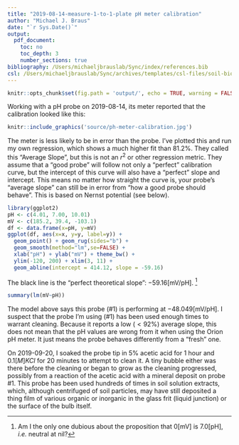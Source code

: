 ```yaml
---
title: "2019-08-14-measure-1-to-1-plate pH meter calibration"
author: "Michael J. Braus"
date: "`r Sys.Date()`"
output:
  pdf_document:
    toc: no
    toc_depth: 3
    number_sections: true
bibliography: /Users/michaeljbrauslab/Sync/index/references.bib
csl: /Users/michaeljbrauslab/Sync/archives/templates/csl-files/soil-biology-and-biochemistry.csl
---
```


\fontsize{12}{16}
\selectfont

```r
knitr::opts_chunk$set(fig.path = 'output/', echo = TRUE, warning = FALSE, message = FALSE, cache = TRUE)
```

Working with a pH probe on 2019-08-14, its meter reported that the calibration looked like this: 

```r
knitr::include_graphics('source/ph-meter-calibration.jpg')
```

The meter is less likely to be in error than the probe. I've plotted this and run my own regression, which shows a much higher fit than $81.2\%$. They called this "Average Slope", but this is not an $r^2$ or other regression metric. They assume that a "good probe" will follow not only a "perfect" calibration curve, but the intercept of this curve will also have a "perfect" slope and intercept. This means no matter how straight the curve is, your probe's "average slope" can still be in error from "how a good probe should behave". This is based on Nernst potential (see below). 

```r
library(ggplot2)
pH <- c(4.01, 7.00, 10.01)
mV <- c(185.2, 39.4, -103.1)
df <- data.frame(x=pH, y=mV)
ggplot(df, aes(x=x, y=y, label=y)) + 
  geom_point() + geom_rug(sides="b") + 
  geom_smooth(method="lm",se=FALSE) +
  xlab("pH") + ylab("mV") + theme_bw() + 
  ylim(-120, 200) + xlim(3, 11) + 
  geom_abline(intercept = 414.12, slope = -59.16)
```

The black line is the "perfect theoretical slope": $-59.16 [\mbox{mV}/\mbox{pH}]$. [^1]

[^1]: Am I the only one dubious about the proposition that $0[\mbox{mV}]$ is $7.0[\mbox{pH}]$, *i.e.* neutral at nil? 

```r
summary(lm(mV~pH))
```

The model above says this probe (#1) is performing at $-48.049 [\mbox{mV}/\mbox{pH}]$. I suspect that the probe I'm using (#1) has been used enough times to warrant cleaning. Because it reports a low ($<92\%$) average slope, this does not mean that the pH values are wrong from it when using the Orion pH meter. It just means the probe behaves differently from a "fresh" one. 

On 2019-09-20, I soaked the probe tip in $5\%$ acetic acid for $1$ hour and $0.1[M]KCl$ for $20$ minutes to attempt to clean it. A tiny bubble either was there before the cleaning or began to grow as the cleaning progressed, possibly from a reaction of the acetic acid with a mineral deposit on probe #1. This probe has been used hundreds of times in soil solution extracts, which, although centrifuged of soil particles, may have still deposited a thing film of various organic or inorganic in the glass frit (liquid junction) or the surface of the bulb itself. 
